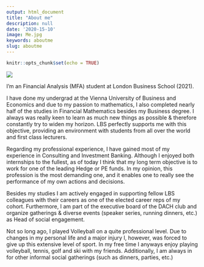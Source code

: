 ```yaml
---
output: html_document
title: "About me"
description: null
date: '2020-15-10'
image: Me.jpg
keywords: aboutme
slug: aboutme
---
```



```r
knitr::opts_chunk$set(echo = TRUE)
```

![](Me.jpg)


I’m an Financial Analysis (MFA) student at London Business School (2021). 

I have done my undergrad at the Vienna University of Business and Economics and due to my passion to mathematics, I also completed nearly half of the studies in Financial Mathematics besides my Business degree. I always was really keen to learn as much new things as possible & therefore constantly try to widen my horizon. LBS perfectly supports me with this objective, providing an environment with students from all over the world and first class lecturers. 

Regarding my professional experience, I have gained most of my experience in Consulting and Investment Banking. Although I enjoyed both internships to the fullest, as of today I think that my long term objective is to work for one of the leading Hedge or PE funds. In my opinion, this profession is the most demanding one, and it enables one to really see the performance of my own actions and decisions. 

Besides my studies I am actively engaged in supporting fellow LBS colleagues with their careers as one of the elected career reps of my cohort. Furthermore, I am part of the executive board of the DACH club and organize gatherings & diverse events (speaker series, running dinners, etc.) as Head of social engagement. 

Not so long ago, I played Volleyball on a quite professional level. Due to changes in my personal life and a major injury I, however, was forced to give up this extensive level of sport. In my free time I anyways enjoy playing volleyball, tennis, golf and ski with my friends. Additionally, I am always in for other informal social gatherings (such as dinners, parties, etc.)

